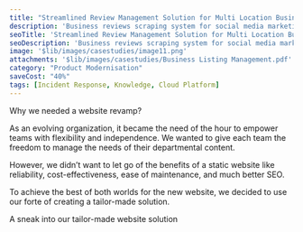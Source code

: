 ```yaml
---
title: "Streamlined Review Management Solution for Multi Location Businesses"
description: 'Business reviews scraping system for social media marketing platform.'
seoTitle: 'Streamlined Review Management Solution for Multi Location Businesses'
seoDescription: 'Business reviews scraping system for social media marketing platform.'
image: '$lib/images/casestudies/image11.png'
attachments: '$lib/images/casestudies/Business Listing Management.pdf'
category: "Product Modernisation"
saveCost: "40%"
tags: [Incident Response, Knowledge, Cloud Platform]
---
```


Why we needed a website revamp? 

As an evolving organization, it became the need of the hour to empower teams with flexibility and independence. We wanted to give each team the freedom to manage the needs of their departmental content. 

However, we didn’t want to let go of the benefits of a static website like reliability, cost-effectiveness, ease of maintenance, and much better SEO. 

To achieve the best of both worlds for the new website, we decided to use our forte of creating a tailor-made solution. 

A sneak into our tailor-made website solution 
